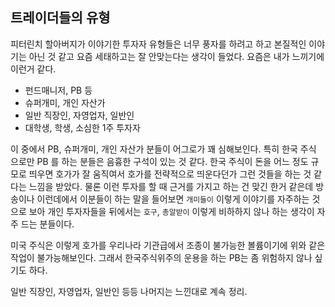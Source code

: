 ## 트레이더들의 유형

피터린치 할아버지가 이야기한 투자자 유형들은 너무 풍자를 하려고 하고 본질적인 이야기는 아닌 것 같고 요즘 세태하고는 잘 안맞는다는 생각이 들었다. 요즘은 내가 느끼기에 이런거 같다.<br/>

- 펀드매니저, PB 등
- 슈퍼개미, 개인 자산가
- 일반 직장인, 자영업자, 일반인
- 대학생, 학생, 소심한 1주 투자자 

이 중에서 PB, 슈퍼개미, 개인 자산가 분들이 어그로가 꽤 심해보인다. 특히 한국 주식 으로만 PB 를 하는 분들은 음흉한 구석이 있는 것 같다. 한국 주식이 돈을 어느 정도 규모로 띄우면 호가가 잘 움직여서 호가를 전략적으로 띄운다던가 그런 것들을 하는 것 같다는 느낌을 받았다. 물론 이런 투자를 할 때 근거를 가지고 하는 건 맞긴 한거 같은데 방송이나 이런데에서 이분들이 하는 말을 들어보면 `개미들이` 이렇게 이야기를 자주하는 것으로 보아 개인 투자자들을 뒤에서는 `호구`, `총알받이` 이렇게 비하하지 않나 하는 생각이 자주 드는 분들이다.<br/>

미국 주식은 이렇게 호가를 우리나라 기관급에서 조종이 불가능한 볼륨이기에 위와 같은 작업이 불가능해보인다. 그래서 한국주식위주의 운용을 하는 PB는 좀 위험하지 않나 싶기도 하다.<br/>

일반 직장인, 자영업자, 일반인 등등 나머지는 느낀대로 계속 정리.<br/>

